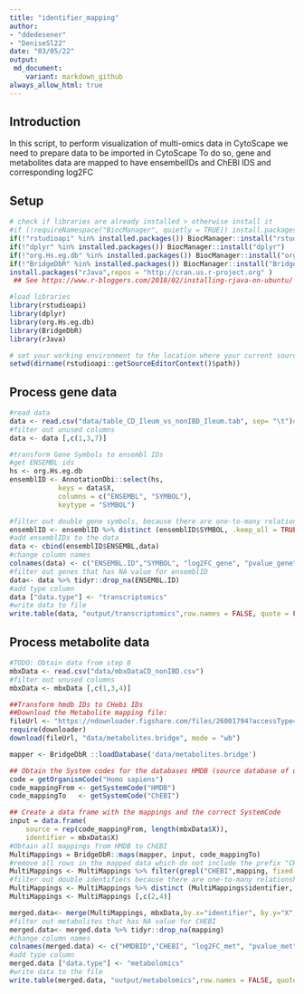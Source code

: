 ```yaml
---
title: "identifier_mapping"
author: 
- "ddedesener"
- "DeniseSl22"
date: "03/05/22"
output:
 md_document:
    variant: markdown_github
always_allow_html: true
---
```

## Introduction
In this script, to perform visualization of multi-omics data in CytoScape we need to prepare data to be imported in CytoScape
To do so, gene and metabolites data are mapped to have ensembelIDs and ChEBI IDS and corresponding log2FC 

## Setup
```r
# check if libraries are already installed > otherwise install it
#if (!requireNamespace("BiocManager", quietly = TRUE)) install.packages("BiocManager")
if(!"rstudioapi" %in% installed.packages()) BiocManager::install("rstudioapi")
if(!"dplyr" %in% installed.packages()) BiocManager::install("dplyr")
if(!"org.Hs.eg.db" %in% installed.packages()) BiocManager::install("org.Hs.eg.db")
if(!"BridgeDbR" %in% installed.packages()) BiocManager::install("BridgeDbR")
install.packages("rJava",repos = "http://cran.us.r-project.org" )
 ## See https://www.r-bloggers.com/2018/02/installing-rjava-on-ubuntu/ if you have issues with this package on Ubuntu.

#load libraries
library(rstudioapi)
library(dplyr)
library(org.Hs.eg.db)
library(BridgeDbR)
library(rJava)

# set your working environment to the location where your current source file is saved into.
setwd(dirname(rstudioapi::getSourceEditorContext()$path))
```

## Process gene data
```r
#read data
data <- read.csv("data/table_CD_Ileum_vs_nonIBD_Ileum.tab", sep= "\t")#input file may change depend on the analysis, different data in the data folder 
#filter out unused columns
data <- data [,c(1,3,7)]

#transform Gene Symbols to ensembl IDs
#get ENSEMBL ids
hs <- org.Hs.eg.db
ensemblID <- AnnotationDbi::select(hs, 
            keys = data$X,
            columns = c("ENSEMBL", "SYMBOL"),
            keytype = "SYMBOL")

#filter out double gene symbols, because there are one-to-many relationship between symbol and ensembl IDs
ensemblID <- ensemblID %>% distinct (ensemblID$SYMBOL, .keep_all = TRUE)
#add ensemblIDs to the data
data <- cbind(ensemblID$ENSEMBL,data)
#change column names
colnames(data) <- c("ENSEMBL.ID","SYMBOL", "log2FC_gene", "pvalue_gene")
#filter out genes that has NA value for ensemblID
data<- data %>% tidyr::drop_na(ENSEMBL.ID)
#add type column
data ["data.type"] <- "transcriptomics" 
#write data to file
write.table(data, "output/transcriptomics",row.names = FALSE, quote = FALSE, sep="\t")
```
## Process metabolite data
```r
#TODO: Obtain data from step 8
mbxData <- read.csv("data/mbxDataCD_nonIBD.csv")
#filter out unused columns
mbxData <- mbxData [,c(1,3,4)]

##Transform hmdb IDs to CHebi IDs
##Download the Metabolite mapping file:
fileUrl <- "https://ndownloader.figshare.com/files/26001794?accessType=DOWNLOAD"
require(downloader)
download(fileUrl, "data/metabolites.bridge", mode = "wb")

mapper <- BridgeDbR ::loadDatabase('data/metabolites.bridge')

## Obtain the System codes for the databases HMDB (source database of dataset) and ChEBI (intended output database)
code = getOrganismCode("Homo sapiens")
code_mappingFrom <- getSystemCode("HMDB")
code_mappingTo   <- getSystemCode("ChEBI")

## Create a data frame with the mappings and the correct SystemCode
input = data.frame(
    source = rep(code_mappingFrom, length(mbxData$X)),
    identifier = mbxData$X)
#Obtain all mappings from HMDB to ChEBI
MultiMappings = BridgeDbR::maps(mapper, input, code_mappingTo)
#remove all rows in the mapped data which do not include the prefix "CHEBI"
MultiMappings <- MultiMappings %>% filter(grepl("CHEBI",mapping, fixed = TRUE))
#filter out double identifiers because there are one-to-many relationship between hmdb and chebi IDs
MultiMappings <- MultiMappings %>% distinct (MultiMappings$identifier, .keep_all = TRUE)
MultiMappings <- MultiMappings [,c(2,4)]

merged.data<- merge(MultiMappings, mbxData,by.x="identifier", by.y="X",sort = TRUE, all.x = TRUE, all.y = TRUE)
#filter out metabolites that has NA value for CHEBI
merged.data<- merged.data %>% tidyr::drop_na(mapping)
#change column names
colnames(merged.data) <- c("HMDBID","CHEBI", "log2FC_met", "pvalue_met")
#add type column 
merged.data ["data.type"] <- "metabolomics" 
#write data to the file
write.table(merged.data, "output/metabolomics",row.names = FALSE, quote = FALSE, sep="\t")
```
